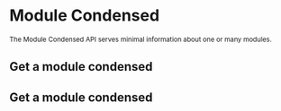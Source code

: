 
# Module Condensed

<sub>
  The Module Condensed API serves minimal information about one or many modules.
</sub>

## Get a module condensed

<ModuleCondensedMethods/>

## Get a module condensed

<ModuleCondensedMethods/>
